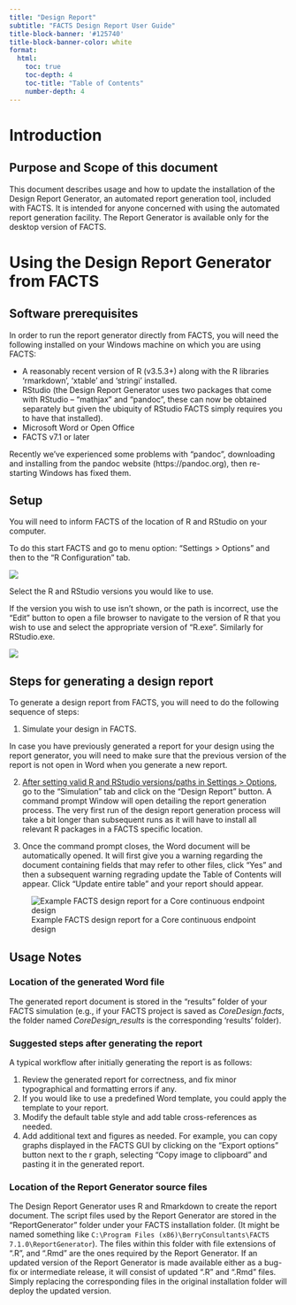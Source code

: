 ```yaml
---
title: "Design Report"
subtitle: "FACTS Design Report User Guide"
title-block-banner: '#125740'
title-block-banner-color: white
format: 
  html:
    toc: true
    toc-depth: 4
    toc-title: "Table of Contents"
    number-depth: 4
---
```


#  Introduction

## Purpose and Scope of this document

This document describes usage and how to update the installation of the Design Report Generator, an automated report generation tool, included with FACTS. It is intended for anyone concerned with using the automated report generation facility. The Report Generator is available only for the desktop version of FACTS.

# Using the Design Report Generator from FACTS

## Software prerequisites

In order to run the report generator directly from FACTS, you will need the following installed on your Windows machine on which you are using FACTS:

- A reasonably recent version of R (v3.5.3+) along with the R libraries ‘rmarkdown’, ‘xtable’ and ‘stringi’ installed.
- RStudio (the Design Report Generator uses two packages that come with RStudio – “mathjax” and “pandoc”, these can now be obtained separately but given the ubiquity of RStudio FACTS simply requires you to have that installed).
- Microsoft Word or Open Office
- FACTS v7.1 or later

::: {.callout-note}
Recently we’ve experienced some problems with “pandoc”, downloading and installing from the pandoc website (https://pandoc.org), then re-starting Windows has fixed them.
:::

## Setup {#sec-setup}

You will need to inform FACTS of the location of R and RStudio on your computer.

To do this start FACTS and go to menu option: “Settings \> Options” and then to the “R Configuration” tab.

![](drUGattachments/media/image2.png){#fig-fig2}

Select the R and RStudio versions you would like to use.

If the version you wish to use isn’t shown, or the path is incorrect, use the “Edit” button to open a file browser to navigate to the version of R that you wish to use and select the appropriate version of “R.exe”. Similarly for RStudio.exe.


![](drUGattachments/media/image3.png){#fig-fig3}

## Steps for generating a design report

To generate a design report from FACTS, you will need to do the
following sequence of steps:

1.	Simulate your design in FACTS.

::: {.callout-note}
In case you have previously generated a report for your design using the report generator, you will need to make sure that the previous version of the report is not open in Word when you generate a new report.
:::

2.	[After setting valid R and RStudio versions/paths in Settings > Options](#sec-setup), go to the “Simulation” tab and click on the “Design Report” button. A command prompt Window will open detailing the report generation process. The very first run of the design report generation process will take a bit longer than subsequent runs as it will have to install all relevant R packages in a FACTS specific location.

3.	Once the command prompt closes, the Word document will be automatically opened. It will first give you a warning regarding the document containing fields that may refer to other files, click “Yes” and then a subsequent warning regrading update the Table of Contents will appear. Click “Update entire table” and your report should appear.

![Example FACTS design report for a Core continuous endpoint design](drUGattachments/media/image4.png){#fig-fig4}


## Usage Notes

### Location of the generated Word file

The generated report document is stored in the “results” folder of your FACTS simulation (e.g., if your FACTS project is saved as
*CoreDesign.facts*, the folder named *CoreDesign_results* is the
corresponding ‘results’ folder).

### Suggested steps after generating the report

A typical workflow after initially generating the report is as follows:

1.  Review the generated report for correctness, and fix minor
    typographical and formatting errors if any.
2.  If you would like to use a predefined Word template, you could apply the template to your report.
3.  Modify the default table style and add table cross-references as
    needed.
4.  Add additional text and figures as needed. For example, you can copy graphs displayed in the FACTS GUI by clicking on the “Export options” button next to the r graph, selecting “Copy image to clipboard” and pasting it in the generated report.

### Location of the Report Generator source files

The Design Report Generator uses R and Rmarkdown to create the report document. The script files used by the Report Generator are stored in the “ReportGenerator” folder under your FACTS installation folder. (It might be named something like 
`C:\Program Files (x86)\BerryConsultants\FACTS 7.1.0\ReportGenerator`). The files within this folder with file extensions of “.R”, and “.Rmd” are the ones required by the Report Generator. If an updated version of the Report Generator is made available either as a bug-fix or intermediate release, it will consist of updated “.R” and “.Rmd” files. Simply replacing the corresponding files in the original installation folder will deploy the updated version.
